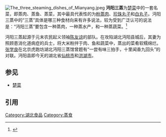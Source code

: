 [[File:The_three_steaming_dishes_of_Mianyang.jpeg|thumb]]
'''沔阳三蒸'''为[[楚菜|楚菜]]中的一套名菜，即蒸肉、蒸鱼、蒸菜，其中最具代表性的为[[粉蒸肉|粉蒸肉]]、[[珍珠丸子|珍珠丸子]]和[[鱼丸|白丸子]]。沔阳三蒸中的“三蒸”具体是哪三种食材向来有许多说法，较为受到广泛认可的说法是：“沔阳三蒸”要包含一种蒸肉，一种蒸水产，和一种蒸蔬菜。<ref>{{Cite web |url=http://hb.ifeng.com/news/cjgc/detail_2015_10/03/4415465_0.shtml |title=湖北味道：舌尖上的仙桃美味 不仅仅是沔阳三蒸 |accessdate=2017-07-08 |archive-date=2018-08-07 |archive-url=https://web.archive.org/web/20180807155451/http://hb.ifeng.com/news/cjgc/detail_2015_10/03/4415465_0.shtml |dead-url=no }}</ref>

沔阳三蒸起源于元末农民起义领袖[[陈友谅|陈友谅]]的部队。在攻陷湖北沔阳县城后，其妻为照顾患消化道病症的兵士，将大米粉拌于肉、鱼和蔬菜中，蒸出的菜肴软糯绵烂。[[张学良|张学良]]在北京虎跑坊湖北沔阳三蒸馆曾题有“一尝有味三拍手，十里闻香九回头”的对联。沔阳县即今天的湖北省[[仙桃市|仙桃市]]和[[洪湖市|洪湖市]]。

== 参见 ==
*[[楚菜|楚菜]]

== 引用 ==
<references/>

{{Hubei topics}}

[[Category:湖北食品|Category:湖北食品]]
[[Category:蒸食|Category:蒸食]]